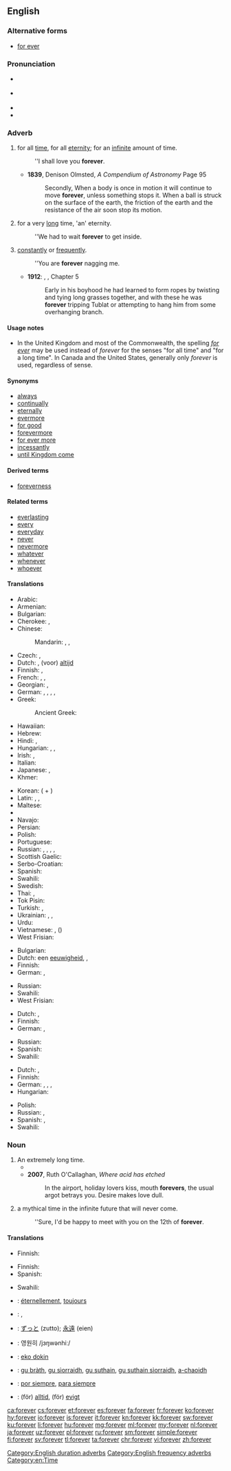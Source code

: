 ==English==

===Alternative forms===
* [[for ever]]

===Pronunciation===
* {{a|UK}} {{IPA|/fəˈɹɛvə(ɹ)/|lang=en}}
* {{a|US}} {{IPA|/fəɹˈɛvɚ/|lang=en}}
* {{audio|en-us-forever.ogg|Audio (US)|lang=en}}
* {{rhymes|ɛvə(r)|lang=en}}

===Adverb===
{{en-adv|-}}

# {{context|duration|lang=en}} for all [[time]], for all [[eternity]]; for an [[infinite]] amount of time.
#: ''I shall love you '''forever'''.
#* '''1839''', Denison Olmsted, ''A Compendium of Astronomy'' Page 95
#*: Secondly, When a body is once in motion it will continue to move '''forever''', unless something stops it. When a ball is struck on the surface of the earth, the friction of the earth and the resistance of the air soon stop its motion.
# {{context|duration|colloquial|lang=en}} for a very [[long]] time, 'an' eternity.
#: ''We had to wait '''forever''' to get inside.
# {{context|frequency|lang=en}} [[constantly]] or [[frequently]].
#: ''You are '''forever''' nagging me.
#* '''1912''': {{w|Edgar Rice Burroughs}}, {{w|Tarzan of the Apes}}, Chapter 5
#*: Early in his boyhood he had learned to form ropes by twisting and tying long grasses together, and with these he was '''forever''' tripping Tublat or attempting to hang him from some overhanging branch.

====Usage notes====
* In the United Kingdom and most of the Commonwealth, the spelling ''[[for ever]]'' may be used instead of ''forever'' for the senses "for all time" and "for a long time". In Canada and the United States, generally only ''forever'' is used, regardless of sense.

====Synonyms====
{{checksense}}
* [[always]]
* [[continually]]
* [[eternally]]
* [[evermore]]
* [[for good]]
* [[forevermore]]
* [[for ever more]]
* [[incessantly]]
* [[until Kingdom come]]

====Derived terms====
* [[foreverness]]

====Related terms====
* [[everlasting]]
* [[every]]
* [[everyday]]
* [[never]]
* [[nevermore]]
* [[whatever]]
* [[whenever]]
* [[whoever]]

====Translations====
{{trans-top|for all time, for all eternity; for an infinite amount of time}}
* Arabic: {{t|ar|إلى الأبد|tr='ílaa al-'ábad|sc=Arab}}
* Armenian: {{t|hy|ընդմիշտ|tr=ëndmišt|sc=Armn}}
* Bulgarian: {{t+|bg|завинаги|sc=Cyrl}}
* Cherokee: {{t|chr|ᎢᎪᎯᏛ|tr=i-go-hi-dv|sc=Cher}}, {{t|chr|ᎢᎪᎯᏓᏊᎨᏒ|tr=igohidaquugesv|sc=Cher}}
* Chinese:
*: Mandarin: {{t+|cmn|永久|tr=yǒngjiǔ|sc=Hani}}, {{t+|cmn|永遠|sc=Hani}}, {{t+|cmn|永远|tr=yǒngyuǎn|sc=Hani}}
* Czech: {{t|cs|navždy}}, {{t|cs|na věky}}
* Dutch: {{t|nl|eeuwig}}, (voor) [[altijd]]
* Finnish: {{t+|fi|ikuisesti}}, {{t|fi|ikiajoiksi}}
* French: {{t+|fr|à jamais}}, {{t+|fr|toujours}}, {{t+|fr|pour toujours}}
* Georgian: {{t|ka|მუდამ|sc=Geor}}, {{t|ka|სამუდამოდ|sc=Geor}}
* German: {{t+|de|für immer}}, {{t+|de|ewig}}, {{t+|de|unaufhörlich}}, {{t+|de|auf}} {{t+|de|immer}}, {{t|de|für eger}}
* Greek: {{t+|el|πάντα}}
*: Ancient Greek: {{t|grc|ἀεί}}
* Hawaiian: {{t|haw|mau loa}}
* Hebrew: {{t|he|לנצח|tr=lanétsaḥ|sc=Hebr}}
* Hindi: {{t|hi|हमेशा के लिए|tr=hameśā ke li'e|sc=Deva}}, {{t|hi|कभी के लिए|tr=kabhī ke li'e|sc=Deva}}
* Hungarian: {{t+|hu|örökre}}, {{t+|hu|örökké}}, {{t|hu|mindörökké}}
* Irish: {{t|ga|go bráth}}, {{t|ga|go deo}}
* Italian: {{t|it|per sempre}}
* Japanese: {{t+|ja|永久|tr=えいきゅうに, eikyū-ni|alt=永久に|sc=Jpan}}, {{t+|ja|永遠|tr=えいえんに, eien-ni|alt=永遠に|sc=Jpan}}
* Khmer: {{t+|km|រហូត|tr=rahoat|sc=Khmr}}
{{trans-mid}}
* Korean: {{t+|ko|영원|tr=yeongwon-hi|alt=영원히|sc=Hang}} ({{t+|ko|永遠|sc=Hang}} + {{t+|ko|히|sc=Hang}})
* Latin: {{t|la|in perpetuum}}, {{t|la|in omne tempus}}, {{t|la|perpetuum}}
* Maltese: {{t|mt|għal dejjem}}
* {{trreq|Mongolian}}
* Navajo: {{t|nv|hoolʼáágóó}}
* Persian: {{t|fa|برای همیشه|tr=barâ-ye hamiše|sc=fa-Arab}}
* Polish: {{t|pl|na zawsze}}
* Portuguese: {{t|pt|para sempre}}
* Russian: {{t+|ru|вечно|tr=véčno}}, {{t+|ru|всегда|tr=vsegdá}}, {{t+|ru|навсегда|tr=navsegdá}}, {{t+|ru|навеки|tr=navéki}}, {{t+|ru|навечно|tr=navéčno|sc=Cyrl}}
* Scottish Gaelic: {{t|gd|gu bràth}}
* Serbo-Croatian: {{t|sh|заувек|tr=zaubek|sc=Cyrl}}
* Spanish: {{t|es|para siempre}}
* Swahili: {{t+|sw|milele}}
* Swedish: {{t|sv|för alltid}}
* Thai: {{t|th|ตลอดไป|tr=dtà-lòt-bpai|sc=Thai}}, {{t|th|นิรันดร์|tr=ní-ran|sc=Thai}}
* Tok Pisin: {{t|tpi|oltaim}}
* Turkish: {{t|tr|sonsuza kadar}}, {{t|tr|sonsuza dek}}
* Ukrainian: {{t|uk|назавжди|tr=nazávždy, nazavždý|sc=Cyrl}}, {{t|uk|навік|tr=navík|sc=Cyrl}}, {{t|uk|вічно|tr=víčno|sc=Cyrl}}
* Urdu: {{t|ur|ہمیشہ کے لئے|tr=hameśā ke li'e|sc=ur-Arab}}
* Vietnamese: {{t+|vi|mãi mãi}}, {{t+|vi|vĩnh viễn}} ({{t|vi|永遠}})
* West Frisian: {{t|fy|ivich}}
{{trans-bottom}}

{{trans-top|''(colloquially)'' for a very long time}}
* Bulgarian: {{t+|bg|навеки|sc=Cyrl}}
* Dutch: een [[eeuwigheid]], {{t|nl|eeuwen}}, {{t|nl|tijden|p}}
* Finnish: {{t|fi|ikuisuus|alt=ikuisuuden}}
* German: {{t+|de|ewig}}, {{t+|de|für immer}}
{{trans-mid}}
* Russian: {{t|ru|целую вечность|tr=céluju véčnost'}}
* Swahili: {{t+|sw|milele}}
* West Frisian: {{t|fy|ivich}}
{{trans-bottom}}

{{trans-top|''(colloquially)'' for an excessively long time}}
* Dutch: {{t+|nl|eeuwig}}, {{t+|nl|eindeloos}}
* Finnish: {{t|fi|ikuisuus|alt=ikuisuuden}}
* German: {{t+|de|ewig}}, {{t+|de|für immer}}
{{trans-mid}}
* Russian: {{t|ru|целую вечность|tr=céluju véčnost'}}
* Spanish: {{t|es|por siempre}}
* Swahili: {{t+|sw|milele}}
{{trans-bottom}}

{{trans-top|''(colloquially)'' constantly or frequently}}
* Dutch: {{t|nl|steed}}, {{t+|nl|altijd}}
* Finnish: {{t+|fi|aina}}
* German: {{t+|de|ewig}}, {{t+|de|ständig}}, {{t+|de|unaufhörlich}}, {{t|de|andauernd}}
* Hungarian: {{t+|hu|örökké}}
{{trans-mid}}
* Polish: {{t|pl|cały czas|m}}
* Russian: {{t+|ru|вечно|tr=véčno}}, {{t+|ru|постоянно|sc=Cyrl|tr=postojánno}}
* Spanish: {{t|es|constantemente}}, {{t|es|sin cesar}}
* Swahili: {{t+|sw|milele}}
{{trans-bottom}}

===Noun===
{{en-noun}}

# An extremely long time.
#* {{quote-journal|date=September|year=2001|vol=225|issue=36|page=12|title=The Braves' last stand|author=Michael Knisley|journal=Sporting News|passage=It's been a fortnight of '''forevers''' since the Braves could count on a late-game comeback.}}
#* '''2007''', Ruth O'Callaghan, ''Where acid has etched''
#*: In the airport, holiday lovers kiss, mouth '''forevers''', the usual argot betrays you. Desire makes love dull.
# {{context|colloquial|lang=en}} a mythical time in the infinite future that will never come.
#: ''Sure, I'd be happy to meet with you on the 12th of '''forever'''.

====Translations====
{{trans-top|extremeley long time}}
* Finnish: {{t|fi|ikuisuus}}
{{trans-mid}}
{{trans-bottom}}

{{trans-top|mythical time in the infinite future}}
* Finnish: {{t+|fi|iäisyys}}
* Spanish: {{t+|es|eternidad}}
{{trans-mid}}
* Swahili: {{t+|sw|milele}}
{{trans-bottom}}

{{checktrans-top}}
* {{ttbc|fr}}: [[éternellement]], [[toujours]]
* {{ttbc|he}}: {{t|he|לעד|tr=la'ad}}, {{t|he|לנצח|tr=laneitzach}}
* {{ttbc|ja}}: [[ずっと]] (zutto); [[永遠]] (eien)
* {{ttbc|ko}}: 영원히 /jɜŋwənhiː/
{{trans-mid}}
* {{ttbc|na}}: [[eko dokin]]
* {{ttbc|gd}}: [[gu bràth]], [[gu sìorraidh]], [[gu suthain]], [[gu suthain sìorraidh]], [[a-chaoidh]]
* {{ttbc|es}}: [[por siempre]], [[para siempre]]
* {{ttbc|sv}}: (för) [[alltid]], (för) [[evigt]]
{{trans-bottom}}

[[Category:English duration adverbs]]
[[Category:English frequency adverbs]]
[[Category:en:Time]]

[[ca:forever]]
[[cs:forever]]
[[et:forever]]
[[es:forever]]
[[fa:forever]]
[[fr:forever]]
[[ko:forever]]
[[hy:forever]]
[[io:forever]]
[[is:forever]]
[[it:forever]]
[[kn:forever]]
[[kk:forever]]
[[sw:forever]]
[[ku:forever]]
[[li:forever]]
[[hu:forever]]
[[mg:forever]]
[[ml:forever]]
[[my:forever]]
[[nl:forever]]
[[ja:forever]]
[[uz:forever]]
[[pl:forever]]
[[ru:forever]]
[[sm:forever]]
[[simple:forever]]
[[fi:forever]]
[[sv:forever]]
[[tl:forever]]
[[ta:forever]]
[[chr:forever]]
[[vi:forever]]
[[zh:forever]]